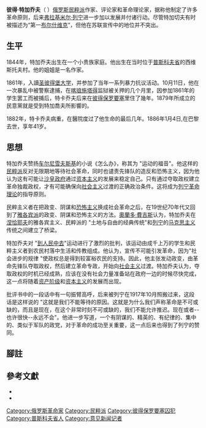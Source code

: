 '''彼得·特加乔夫'''（{{lang-ru| Петр Никитич Ткачёв}}  {{bd|1844年|6月29日|1886年|1月4日}}）[[俄罗斯|俄罗斯]][[民粹派|民粹派]]作家、评论家和革命理论家，据称他制定了许多革命原则，后来[[弗拉基米尔·列宁|弗拉基米尔·列宁]]进一步加以发展并付诸行动。尽管特加切夫有时被描述为“第一[[布尔什维克|布尔什维克]]”，但他在苏联宣传中的地位并不突出。{{cfn|Figes|y=2014|p=130}}

== 生平 ==
1844年，特加乔夫出生在一个小贵族家庭。他出生在当时位于[[普斯科夫省|普斯科夫省]]的西维斯托夫村。他的姐姐{{tsl|en|Alexandra Nikitichna Annenskaya|亚历山德拉-尼基蒂奇娜-安嫩斯卡娅}}是一名作家。{{cfn|Figes|y=2014|p=137}}{{cfn|Deborah|y=1977|p=17}}

1861年，入讀[[圣彼得堡大学|圣彼得堡大学]]，并参加了当年一系列暴力抗议活动。10月11日，他在一次暴乱中被警察逮捕，在[[喀琅施塔得|喀琅施塔得]]监狱被关押的几个月里，因参加1861年的学生罢工而被捕后，特卡乔夫后来在[[彼得保罗要塞|彼得保罗要塞]]里住了幾年。1879年所成立的民意黨就是受到特加喬夫所影響的。{{cfn|Deborah|y=1977|p=24}}

1882年，特卡乔夫病重，在醫院度过了他生命的最后几年。1886年1月4日,在巴黎去世，享年41岁。{{cfn|Figes|y=2014|p=122}}

== 思想 ==
特加乔夫赞扬[[车尔尼雪夫斯基|车尔尼雪夫斯基]]的小说《怎么办》，称其为 "运动的福音"。他这样的[[民粹派|民粹派]]反对无限期地等待社会革命，同时也谴责先锋队的造反和恐怖主义，因为他认为这有可能让[[沙皇政府|沙皇政府]]通过[[资本主义|资本主义]]的发展来稳定自己。只有通过夺取政权建立革命独裁政权，才有可能确保向[[社会主义|社会主义]]过渡的正确政治条件。这将成为[[馬克思列寧主義|列宁革命理论]]的指导原则。

民粹主义者在把政变、阴谋和[[恐怖主义|恐怖主义]]换成社会革命之后，在19世纪70年代又回到了[[雅各宾派|雅各宾派]]的政变、阴谋和恐怖主义的方法。[[奧蘭多·費吉斯|奧蘭多·費吉斯]]认为，特加乔夫在[[謝爾蓋·根納季耶維奇·涅恰耶夫|涅恰耶夫]]的雅各宾主义、民粹派的 "土地与自由的经典传统"和[[列宁|列宁]]的[[马克思主义|马克思主义]]传统之间建立了桥梁。{{cfn|Figes|y=2014|p=136}}

特加乔夫对 "[[到人民中去|到人民中去]]"运动进行了激烈的批判，该运动由成千上万的学生和民粹主义者到农民村落中生活和传教组成。他认为，宣传不可能引发革命，因为"社会进步的规律 "使政权总是得到较富裕农民的支持。因此，他主张发动政变，由革命先锋队夺取政权，然后建立革命专政，开始向[[社会主义|社会主义]]过渡。特加乔夫认为，夺取政权的时机已经成熟，应该在没有社会力量准备站在政府一边的时候尽快完成，这一点将随着[[资产阶级|资产阶级]]和[[资本主义|资本主义]]的发展而出现。

批评书中的一段话中有一句振臂高呼，后来被列宁在1917年10月照搬过来，这段话是这样说的 "这就是我们不能等待的原因。这就是为什么我们声称革命是不可或缺的，而且是现在，在这个非常时刻不可或缺的，我们不能允许推迟。现在或者--也许很快--永远不会"。他进一步写道，一个有阴谋的、精英的、有纪律的、集中的、类似于军队的政党，对于革命的成功至关重要，这一点后来也得到了列宁的赞同。{{cfn|Figes|y=2014|p=145-146}}

== 腳註 ==
{{reflist|2}}
== 參考文獻 ==
*{{cite book |author1=Orlando Figes |title=A People's Tragedy: The Russian Revolution 1891–1924 |date=2014 |publisher=The Bodley Head |location=London |isbn=978-0140243642 |ref={{sfnRef|Figes|y=2014}}}}
*{{cite book |author1=Deborah Hardy |title=Petr Tkachev: The Critic as Jacobin. Seattle |url=https://archive.org/details/petrtkachevcriti0000hard |date=1977 |publisher=University of Washington Press |isbn=0-295-95547-3 |ref={{sfnRef|Deborah|y=1977}}}}
[[Category:俄罗斯革命家|Category:俄罗斯革命家]]
[[Category:民粹派|Category:民粹派]]
[[Category:彼得保罗要塞囚犯|Category:彼得保罗要塞囚犯]]
[[Category:普斯科夫省人|Category:普斯科夫省人]]
[[Category:意见新闻记者|Category:意见新闻记者]]